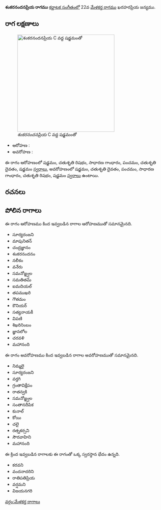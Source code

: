 {{Infobox ragam
	| name          	= శంకరనందనప్రియ
	| synonym	    	= 
	| mela          	= 
	| chakra        	= 
	| janaka        	= 
	| type          	= ఔదవ
	| arohanam      	= {{svaraC|S|R2|G2|P|D2|S'}} 
	| avarohanam    	= {{svaraC|S'|D2|P|G2|R2|S}}
	| jeeva         	=
	| chhaya        	=
	| nyasa         	=
	| vishesha      	= 
	| equivalent  		= 
}}
{{కర్ణాటక సంగీత రాగాలు}}
'''శంకరనందనప్రియ రాగము''' [[కర్ణాటక సంగీతం]]లో 22వ [[మేళకర్త రాగము]] ఖరహరప్రియ జన్యము. 


==రాగ లక్షణాలు==
[[Image:sankaranandanapriya_kb2wiki.png|thumb|right|316px|''శంకరనందనప్రియ'' C వద్ద షడ్జమంతో]]

* ఆరోహణ : {{svaraC|S|R2|G2|P|D2|S'}} 
* అవరోహణ : {{svaraC|S'|D2|P|G2|R2|S}}

ఈ రాగం ఆరోహణంలో షడ్జమం, చతుశృతి రిషభం, సాధారణ  గాంధారం, పంచమం, చతుశృతి దైవతం, షడ్జమం [[స్వరాలు]], అవరోహణంలో షడ్జమం, చతుశృతి దైవతం, పంచమం, సాధారణ  గాంధారం, చతుశృతి రిషభం, షడ్జమం [[స్వరాలు]] ఉంటాయి.

==రచనలు==



==పోలిన రాగాలు==
ఈ రాగం ఆరోహణము కింద ఇవ్వబడిన రాగాల ఆరోహణముతో సమానమైనది.
* సూర్యరంజని
* మాపునితన్
* చంద్రజ్ఞానం
* శంకరనందనం
* నలీకం
* వనేరు
* సమనోజ్జ్వల
* సమతితమ్
* ఐమదియల్
* తపముఖరి
* గౌతమం
* కౌనియర్
* సత్యనాయకీ
* విపణి
* శిఖరినింబం
* జ్ఞానలోల
* చరవళి
* మహానంది

ఈ రాగం అవరోహణము కింద ఇవ్వబడిన రాగాల అవరోహణముతో సమానమైనది.
* నిమ్మలై
* సూర్యరంజని
* వర్తగి
* గ్రంతావిక్షేపం
* రాతన్వకి
* సమనోజ్జ్వల
* సంతానదీపిక
* కునాల్
* కోయి
*  చలై
* రత్నకర్సని
* సౌరవాహిని
* మహానంది

ఈ క్రింద ఇవ్వబడిన రాగాలకు ఈ రాగంతో ఒక్క స్వరస్థాన భేదం ఉన్నది.
* కరవని
* వందనాదరిని
* రాతిపతిప్రియ
* వర్షమని
* విజయనగరి



[[వర్గం:మేళకర్త రాగాలు]]